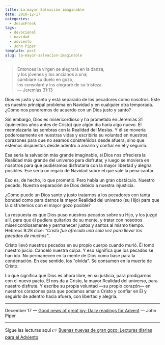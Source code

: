 ```yaml
---
title: La mayor Salvación imaginable
date: 2018-12-17
categories:
  - JesusFreak
tags:
  - devocional
  - navidad
  - adviento
  - John Piper
template: post
slug: la-mayor-salvacion-imaginable
---
```


> Entonces la virgen se alegrará en la danza,<br />
> y los jóvenes y los ancianos a una;<br />
> cambiaré su duelo en gozo,<br />
> los consolaré y los alegraré de su tristeza.<br />
> — Jeremías 31:13

Dios es justo y santo y está separado de los pecadores como nosotros. Este es nuestro principal problema en Navidad y en cualquier otra temporada. ¿Cómo nos pondremos de acuerdo con un Dios justo y santo?

Sin embargo, Dios es misericordioso y ha prometido en Jeremías 31 (quinientos años antes de Cristo) que algún día haría algo nuevo. Él reemplazaría las sombras con la Realidad del Mesías. Y él se movería poderosamente en nuestras vidas y escribiría su voluntad en nuestros corazones para que no seamos constreñidos desde afuera, sino que estemos dispuestos desde adentro a amarlo y confiar en él y seguirlo.

Esa sería la salvación más grande imaginable, si Dios nos ofreciera la Realidad más grande del universo para disfrutar, y luego se moviera en nosotros para que pudiéramos disfrutarla con la mayor libertad y alegría posibles. Ese sería un regalo de Navidad sobre el que vale la pena cantar.

Eso es, de hecho, lo que prometió. Pero había un gran obstáculo. Nuestro pecado. Nuestra separación de Dios debido a nuestra injusticia.

¿Cómo puede un Dios santo y justo tratarnos a los pecadores con tanta bondad como para darnos la mayor Realidad del universo (su Hijo) para que la disfrutemos con el mayor gozo posible?

La respuesta es que Dios puso nuestros pecados sobre su Hijo, y los juzgó allí, para que él pudiera quitarlos de su mente, y tratar con nosotros misericordiosamente y permanecer justos y santos al mismo tiempo. Hebreos 9:28 dice: _"Cristo fue ofrecido una sola vez para llevar los pecados de muchos"_.

Cristo llevó nuestros pecados en su propio cuerpo cuando murió. Él tomó nuestro juicio. Canceló nuestra culpa. Y eso significa que los pecados se han ido. No permanecen en la mente de Dios como base para la condenación. En ese sentido, los "olvida". Se consumen en la muerte de Cristo.

Lo que significa que Dios es ahora libre, en su justicia, para prodigarnos con el nuevo pacto. Él nos da a Cristo, la mayor Realidad del universo, para nuestro disfrute. Y escribe su propia voluntad —su propio corazón— en nuestros corazones para que podamos amar a Cristo y confiar en Él y seguirlo de adentro hacia afuera, con libertad y alegría.

---

December 17 — [Good news of great joy: Daily readings for Advent](https://www.desiringgod.org/books/good-news-of-great-joy) — John Piper

---

Sigue las lecturas aquí 👉 [Buenas nuevas de gran gozo: Lecturas diarias para el Adviento](/blog/buenas-nuevas-de-gran-gozo-lecturas-diarias-para-adviento)
